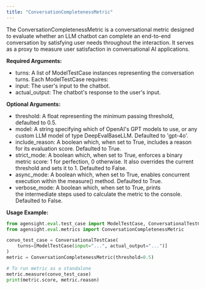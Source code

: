 ```yaml
---
title: "ConversationCompletenessMetric"
---
```


The ConversationCompletenessMetric is a conversational metric designed to evaluate whether an LLM chatbot can complete an end-to-end conversation by satisfying user needs throughout the interaction. It serves as a proxy to measure user satisfaction in conversational AI applications.

**Required Arguments:**

- turns: A list of ModelTestCase instances representing the conversation turns. Each ModelTestCase requires:
- input: The user's input to the chatbot.
- actual_output: The chatbot's response to the user's input.

**Optional Arguments:**

- threshold: A float representing the minimum passing threshold, defaulted to 0.5.
- model: A string specifying which of OpenAI's GPT models to use, or any custom LLM model of type DeepEvalBaseLLM. Defaulted to 'gpt-4o'.
- include_reason: A boolean which, when set to True, includes a reason for its evaluation score. Defaulted to True.
- strict_mode: A boolean which, when set to True, enforces a binary metric score: 1 for perfection, 0 otherwise. It also overrides the current threshold and sets it to 1. Defaulted to False.
- async_mode: A boolean which, when set to True, enables concurrent execution within the measure() method. Defaulted to True.
- verbose_mode: A boolean which, when set to True, prints the intermediate steps used to calculate the metric to the console. Defaulted to False.

**Usage Example:**

```python
from agensight.eval.test_case import ModelTestCase, ConversationalTestCase
from agensight.eval.metrics import ConversationCompletenessMetric

convo_test_case = ConversationalTestCase(
    turns=[ModelTestCase(input="...", actual_output="...")]
)
metric = ConversationCompletenessMetric(threshold=0.5)

# To run metric as a standalone
metric.measure(convo_test_case)
print(metric.score, metric.reason)
```
